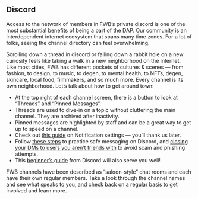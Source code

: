 ## Discord

Access to the network of members in FWB’s private discord is one of the most substantial benefits of being a part of the DAP. Our community is an interdependent internet ecosystem that spans many time zones. For a lot of folks, seeing the channel directory can feel overwhelming. 

Scrolling down a thread in discord or falling down a rabbit hole on a new curiosity feels like taking a walk in a new neighborhood on the internet.   Like most cities, FWB has different pockets of cultures & scenes — from fashion, to design, to music, to degen, to mental health, to NFTs, degen, skincare, local food, filmmakers, and so much more. Every channel is its own neighborhood. Let’s talk about how to get around town: 
- At the top right of each channel screen, there is a button to look at “Threads” and “Pinned Messages”.
- Threads are used to dive-in on a topic without cluttering the main channel. They are archived after inactivity.
- Pinned messages are highlighted by staff and can be a great way to get up to speed on a channel.
- Check out [this guide](https://support.discord.com/hc/en-us/articles/215253258-Notifications-Settings-101) on Notification settings — you’ll thank us later.
- Follow [these steps](https://www.notion.so/Setting-Up-Your-First-Ethereum-Wallet-f0ed98d1ee1247809825f6ac9b0f82e4) to practice safe messaging on Discord, and [closing your DMs to users you aren’t friends with](https://support.discord.com/hc/en-us/articles/217916488) to avoid scam and phishing attempts.
- This [beginner’s guide](https://support.discord.com/hc/en-us/articles/360045138571-Beginner-s-Guide-to-Discord) from Discord will also serve you well!

FWB channels have been described as “saloon-style” chat rooms and each have their own regular members. Take a look through the channel names and see what speaks to you, and check back on a regular basis to get involved and learn more.

